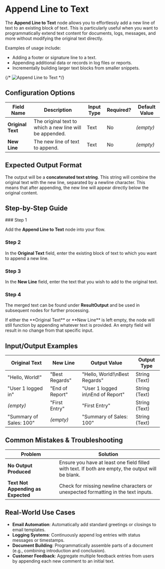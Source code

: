 
# Append Line to Text

The **Append Line to Text** node allows you to effortlessly add a new line of text to an existing block of text. This is particularly useful when you want to programmatically extend text content for documents, logs, messages, and more without modifying the original text directly.

Examples of usage include:

- Adding a footer or signature line to a text.
- Appending additional data or records in log files or reports.
- Incrementally building larger text blocks from smaller snippets.

{/* ![Append Line to Text](./append-line-to-text.png) */}

## Configuration Options

| Field Name        | Description                                             | Input Type | Required? | Default Value |
| ----------------- | ------------------------------------------------------- | ---------- | --------- | ------------- |
| **Original Text** | The original text to which a new line will be appended. | Text       | No        | _(empty)_     |
| **New Line**      | The new line of text to append.                         | Text       | No        | _(empty)_     |

## Expected Output Format

The output will be a **concatenated text string**. This string will combine the original text with the new line, separated by a newline character. This means that after appending, the new line will appear directly below the original content.

## Step-by-Step Guide

<Steps>
### Step 1

Add the **Append Line to Text** node into your flow.

### Step 2

In the **Original Text** field, enter the existing block of text to which you want to append a new line.

### Step 3

In the **New Line** field, enter the text that you wish to add to the original text.

### Step 4

The merged text can be found under **ResultOutput** and be used in subsequent nodes for further processing.

</Steps>

<Callout type="info" title="Tip">
  If either the **Original Text** or **New Line** is left empty, the node will
  still function by appending whatever text is provided. An empty field will
  result in no change from that specific input.
</Callout>

## Input/Output Examples

| Original Text           | New Line        | Output Value                      | Output Type   |
| ----------------------- | --------------- | --------------------------------- | ------------- |
| "Hello, World!"         | "Best Regards"  | "Hello, World!\nBest Regards"     | String (Text) |
| "User 1 logged in"      | "End of Report" | "User 1 logged in\nEnd of Report" | String (Text) |
| _(empty)_               | "First Entry"   | "First Entry"                     | String (Text) |
| "Summary of Sales: 100" | _(empty)_       | "Summary of Sales: 100"           | String (Text) |

## Common Mistakes & Troubleshooting

| Problem                            | Solution                                                                                          |
| ---------------------------------- | ------------------------------------------------------------------------------------------------- |
| **No Output Produced**             | Ensure you have at least one field filled with text. If both are empty, the output will be blank. |
| **Text Not Appending as Expected** | Check for missing newline characters or unexpected formatting in the text inputs.                 |

## Real-World Use Cases

- **Email Automation**: Automatically add standard greetings or closings to email templates.
- **Logging Systems**: Continuously append log entries with status messages or timestamps.
- **Document Building**: Programmatically assemble parts of a document (e.g., combining introduction and conclusion).
- **Customer Feedback**: Aggregate multiple feedback entries from users by appending each new comment to an initial text.
